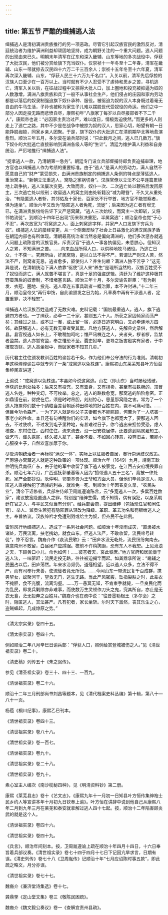 ```yaml
---
---
---
```

title: 第五节 严酷的缉捕逃人法
---




缉捕逃人是清初满洲贵族推行的另一项恶政。尽管它引起汉族官民的激烈反对，清廷统治者为维护满洲利益却顽固地坚持，成为朝野关注的一个重大问题。逃人问题的出现由来已久。明朝末年清军在辽东和深入畿辅、山东等地的多次战役中，俘获了大批汉民，他们被分赏给旗下充当奴仆。仅崇祯十一年冬至十二年春，清军在畿辅、山东一带就掠去汉民四十六万二千三百余人；崇祯十五年冬至十六年夏，清军再次深入畿辅、山东，“俘获人民三十六万九千名口”。入关以前，清军先后俘掠的汉族人口至少在一百万以上。当时就有不少人忍受不了虐待和思乡之苦，寻机逃亡，清军入关以后，在征战过程中又掠得大批人口，加上圈地和投充被抑逼为奴的人数激增，满洲八旗贵族和兵丁一般不从事社会生产，他们侵占的庄园和家内劳动都是以落后的奴隶制强迫旗下奴仆承种、服役。被驱迫为奴的汉人本身既过着毫无自由的牛马生活，子孙也被称为家生子儿难以摆脱世代受奴役的命运。他们之中一部分人因走投无路而悲愤自尽，康熙初年“八旗家丁每岁以自尽报部者不下二千人”，康熙帝也说：“必因家主责治过严，难以度日，情极势迫使然。”而更多的人则走上了逃亡之路，其中不少是在战争中被掠为奴的汉人，思家心切，盼望有朝一日能挣脱枷锁，同家乡亲人团聚。于是，旗下奴仆的大批逃亡在清前期华北等地愈演愈烈。顺治三年五月，多尔衮在谕兵部时说：“只此数月之间，逃人已几数万。”旗下奴仆的大批逃亡直接影响到满洲各级人等的“生计”。清廷为维护满人利益和自身统治，严厉地推行“缉捕逃人法”。

“捉拿逃人一款，乃清朝第一急务”。朝廷专门设立兵部督捕侍郎负责追捕审理，地方官也以缉捕逃人作为考绩的重要标准。由于“逃人”是满人的劳动力，满人自然不愿意自己的“财产”蒙受损失，由满洲贵族制定的缉捕逃人条例的特点是薄惩逃人，重治窝主。“新朝立法重逃人，窝隐之家祸切身”。汉族官僚以立法不公平连篇累牍地上疏争执，逃人法屡次变更。大致而言，奴仆一次、二次逃亡处以鞭笞后发回原主，三次逃亡处以绞刑；收留逃人的窝主则由处斩籍没“减为鞭笞”，不久又从重处治，“有隐匿逃人者斩，其邻佑及十家长、百家长不行举首，地方官不能觉察者，俱为连坐”。顺治六年又改为“隐匿逃人者免死，流徙”；后来因为逃亡者有增无已，在满洲贵族纷纷告讦下又严惩窝藏，“逃人三次始绞，而窝主一次即斩，又将邻佑流徙”。到顺治十四年已出现“历来秋决重犯，半属窝逃”；顺治皇帝也觉“于心不忍”，再次放宽为“将窝逃之人，面上刺窝逃字样，并家产人口发旗下穷兵为奴”。缉捕逃人法的屡经变更，从一个侧面反映了社会上日益激化的满汉民族矛盾在朝廷内部也有所体现。清朝最高统治者当然总是偏向满洲的，他们多次惩办就逃人问题上疏陈言的汉族官员，斥责汉官“于逃人一事各执偏见，未悉朕心。但知汉人之累，不知满洲之苦。……向来血战所得人口，以供种地牧马诸役。乃逃亡日众，十不获一。究厥所由，奸民窝隐，是以立法不得不严。若谓法严则汉人苦，然法不严，则窝者无忌，逃者愈多，驱使何人？养生何赖？满洲人独不苦乎？”这无异是说，在清朝统治下满人依靠“驱使”汉人来“养生”是理所当然的，汉族百姓受不了奴役而逃亡，满人就苦不堪言了，真是十足的强盗逻辑。清廷为了维护这种极其野蛮落后的奴隶制，不惜堵塞言路。顺治三年十月，多尔衮谕告群臣：“有为剃发、衣冠、圈地、投充、逃人牵连五事具疏者一概治罪，本不许封进。”十二年三月，顺治皇帝又“再行申饬，自此谕颁发之日为始，凡章奏中再有干涉逃人者，定置重罪，决不轻恕”。

缉捕逃人给汉族百姓造成了无数灾难。史料记载：“国初最重逃人。逃人，旗下逃避四方者也。一丁缉获，必牵一二十家，甚则五六十人。所获之家固倾家而荡产矣；其经过之处，或不过一餐，或止留一宿，必逐日追究明白，又必牵连地方四邻。故获解逃人，必有无数无辜者受其累。凡地方获逃人，先解典史录供，然后解县。县官视逃人如长上，不敢稍加呵叱；惟严讯株连之人，夹者夹，桚者桚，监禁者监禁。逃人亦暂寄监，奉之惟恐不至。蠹吏狱卒，更导之扳害殷实有家者，于中攫取货财。逃人高坐狱中，而破家者不知其几矣。”

历代君主往往颁发教训百姓的谕旨若干条，作为他们奉公守法的行为准则。清朝初年这种煌煌谕旨中就专列了一条“戒窝逃以免株连”。康熙初山东莱芜知县叶方恒召集绅民宣讲道：

上谕说：“戒窝逃以免株连。”本县如今说这窝逃。山左（即山东）当时屡经残破，俘获的比别处独多；后来又有投充，又有鬻身，又有拐卖，甚至有拉铁橛的，顶冒逃人名姓，种种变幻，不可枚举。总之，逃人的路数愈宽，那窝逃的陷阶愈密。正如鼎镬在前，豺虎在后，须是时时吊胆，刻刻惊心，思量那窝隐之害。常为了一个逃人拖累你们数十个纳粮当差替朝廷种田种地的好百姓在内，岂不可痛可惜。……但目今功令森严，一为了逃人就是你父子夫妻都也不能照顾，何苦为了一人坑害一家老小的性命。本县还有句唤醒你们的实话，如今旗下也都宽大了，要那逃人回去，不过使唤，不过发到屯子里种地，有甚难过日子，你今逃出来担惊受恐，虑人稽查，东村住住，西村住住，流来流去，没一日安稳居停，还要逃到隔属雇短工、做乞丐，藏头露尾，终久被人拿了，甚合不着。不如回心转意，投奔旧主，若能小心服役主子，自然欢喜加厚于你。



尽管清朝统治者一再标榜“满汉一体”，实际上以征服者自居，奉行崇满歧汉政策。严厉惩办窝藏逃人就是这种政策的一项体现。顺治六年（1649）九月，靖南王耿仲明统兵南征广东，由于他的军中收留了旗下逃人被察觉，在江西吉安府境畏罪自杀。顺治七年六月，广西巡抚郭肇基等人因为“擅带逃人五十三名”，竟被一律处死，家产全部抄没。耿仲明、郭肇基贵为王爷和方面大员，但他们毕竟是汉人，隐匿逃人直接触犯了满族的利益，就难免一死。到顺治十年因春夏久旱，“农民失业”，清帝下诏修省，兵部左侍郎卫周胤遵谕陈言，云“多宽逃人一次，多累百姓数家”，建议放宽隐匿逃人之罪，特别是“缙绅生儒，或不知情，偶有误犯，以身系朝廷在官之人，与平民又似当有分别”。经兵部会商，提出缙绅（包括现任官和闲任官）、举人、监贡生若犯有隐匿罪从轻改为降级、革职、革去功名和罚银给逃人之主。奉旨依议。汉族绅衿才免遭刑戮或给主为奴，但齐民不在此例。

雷厉风行地缉捕逃人，造成了一系列社会问题。如顺治十年淫雨成灾，“直隶被水诸处，万民流离，扶老携幼，就食山东。但逃人法严，不敢收留，流民啼号转徙”，惨不忍言。魏裔介作《哀流民歌》云：“田庐水没无乾处，流民纷纷向南去。岂意南州不敢留，白昼闭户应蹲踞。檐前不许稍踟蹰，恐有东人不我恕。上见沧浪之天，下顾黄口小儿，命也如何！……彼苍者天，哀此黎庶。”地方官府和居民慑于逃人法，一味驱赶；流民走投无路，往往被迫揭竿而起。如龚鼎孳所说：“畿辅之民圈占以后，田庐荡然。年来水涝频仍，道殣相望。近以逃人众多，立法不得不严，而有司奉行未善，使流徙者竟无所归。……今闻山东一带流民复千百成群，携男挈女，蚁聚河干，望救无门，逃生无路。当此严风密霰，坠指裂肤之时，此辈衣不掩胫，食不充腹，流离沟壑。……万一愚冥无知，不肯束手就毙，一旦良民化而为乱民，即发兵剿除亦非难事，而使数万生灵顿作刀头之鬼，究其所自，亦止是无衣无食，茫无投奔之百姓耳。”魏裔介也在疏中说：“往昔墨勒根王（多尔衮）之时，隐匿逃人，其法甚严。凡有犯者，家长坐斩。尔时天下嚣然，丧其乐生之心，盗贼蜂起，几成燎原之势。”



* * *



《清太宗实录》卷四十五。 ​​​​​​​​​



《清太宗实录》卷四十六。 ​​​​​​​​​



例如顺治二年八月辛巳日谕兵部：“俘获人口，照例给赏登城被伤之人。”见《清世祖实录》卷二十。 ​​​​​​​​​



《清史稿》列传五十《朱之弼传》。 ​​​​​​​​​



参见《清圣祖实录》卷三十、四十三、一百九。 ​​​​​​​​​



《清世祖实录》卷二十六。 ​​​​​​​​​



顺治十二年三月刑部尚书刘昌等题本，见《清代档案史料丛编》第十辑，第八十—八十一页。 ​​​​​​​​​



杨苞《桐川纪事》，康熙乙巳刊本。 ​​​​​​​​​



《清世祖实录》卷四十三。 ​​​​​​​​​



《清世祖实录》卷八十八。 ​​​​​​​​​



《清世祖实录》卷一百七。 ​​​​​​​​​



《清世祖实录》卷九十。 ​​​​​​​​​



《清世祖实录》卷二十八。 ​​​​​​​​​



《清世祖实录》卷九十。 ​​​​​​​​​



素心室主人编次《南沙枕秘四种》，见《明清资料钞》第二册。 ​​​​​​​​​



康熙《莱芜县志》卷十《艺文志》，《康熙九年十一月初一日知县叶方恒传集绅袍士民乡约人等宣讲本年十月初九日钦奉上谕》。叶方恒在讲辞中说到他自己从康熙八年二月到九年三月在莱芜和泰安就拿解过逃人四十七起。按，顺治十二年陷害顾炎武的就是这个人。 ​​​​​​​​​



《清世祖实录》卷四十六。 ​​​​​​​​​



《清世祖实录》卷四十九。 ​​​​​​​​​



《兵言》，顺治年间刻本。按，卫周胤遵谕上疏在顺治十年四月十四日，十六日奉旨着兵部议奏。《清世祖实录》卷七十四于四月十七日下记因亢旱求言，日期有误。《清史列传》卷七十八《卫周胤传》记顺治十年“七月应诏陈时事五款”，即此疏之略文，月分亦误。 ​​​​​​​​​



《清世祖实录》卷七十七。 ​​​​​​​​​



魏裔介《兼济堂诗集选》卷十七。 ​​​​​​​​​



龚鼎孳《定山堂文集》卷三《敬陈民困疏》。 ​​​​​​​​​



魏裔介《魏文毅公奏议》卷一《查解宜责州县疏》。 ​​​​​​​​​